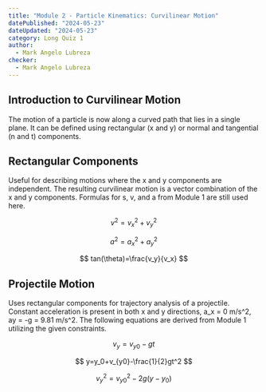 ---
title: "Module 2 - Particle Kinematics: Curvilinear Motion"
datePublished: "2024-05-23"
dateUpdated: "2024-05-23"
category: Long Quiz 1
author: 
  - Mark Angelo Lubreza
checker: 
  - Mark Angelo Lubreza
---

## Introduction to Curvilinear Motion
The motion of a particle is now along a curved path that lies in a single plane. It can be defined using rectangular (x and y) or normal and tangential (n and t) components.

## Rectangular Components
Useful for describing motions where the x and y components are independent. The resulting curvilinear motion is a vector combination of the x and y components. Formulas for s, v, and a from Module 1 are still used here.

$$ v^2=v^2_x+v^2_y $$

$$ a^2=a^2_x+a^2_y $$

$$ tan(\theta)=\frac{v_y}{v_x} $$

## Projectile Motion
Uses rectangular components for trajectory analysis of a projectile. Constant acceleration is present in both x and y directions, a_x = 0 m/s^2, ay = -g = 9.81 m/s^2. The following equations are derived from Module 1 utilizing the given constraints.

$$ v_y=v_{y0}-gt $$

$$ y=y_0+v_{y0}-\frac{1}{2}gt^2 $$

$$ v^2_y=v^2_{y0}-2g(y-y_0) $$
